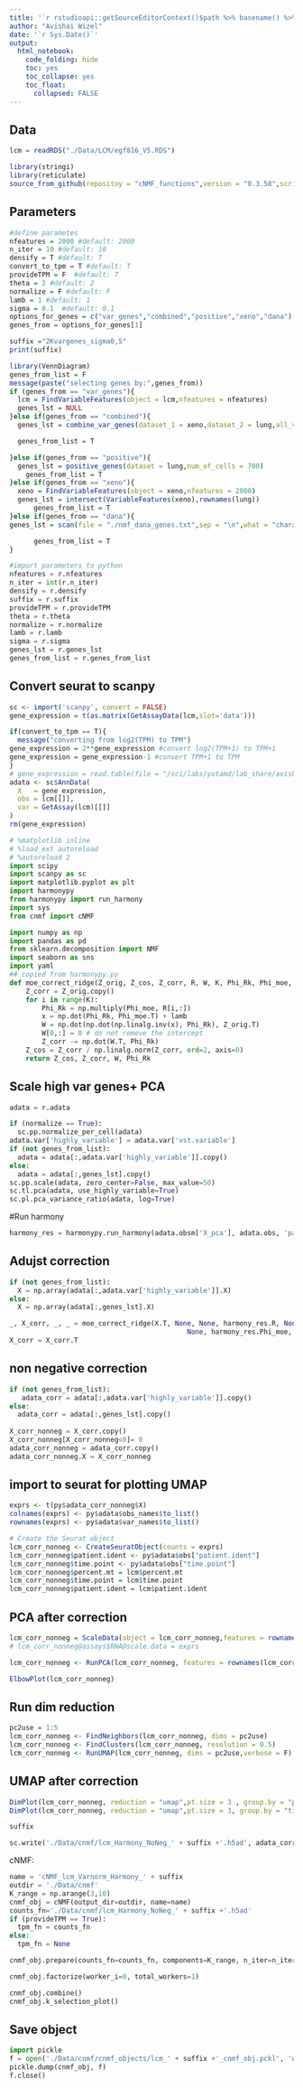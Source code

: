```yaml
---
title: '`r rstudioapi::getSourceEditorContext()$path %>% basename() %>% gsub(pattern = "\\.Rmd",replacement = "")`' 
author: "Avishai Wizel"
date: '`r Sys.Date()`'
output: 
  html_notebook: 
    code_folding: hide
    toc: yes
    toc_collapse: yes
    toc_float: 
      collapsed: FALSE
---
```


## Data
```r
lcm = readRDS("./Data/LCM/egf816_V5.RDS")
```

```r
library(stringi)
library(reticulate)
source_from_github(repositoy = "cNMF_functions",version = "0.3.58",script_name = "cnmf_function_Harmony.R")
```


## Parameters
```r
#define parametes
nfeatures = 2000 #default: 2000
n_iter = 10 #default: 10
densify = T #default: T
convert_to_tpm = T #default: T
provideTPM = F  #default: T
theta = 2 #default: 2
normalize = F #default: F
lamb = 1 #default: 1
sigma = 0.1  #default: 0.1
options_for_genes = c("var_genes","combined","positive","xeno","dana")
genes_from = options_for_genes[1] 
```

```r
suffix ="2Kvargenes_sigma0,5"
print(suffix)
```

```r
library(VennDiagram)
genes_from_list = F
message(paste("selecting genes by:",genes_from))
if (genes_from == "var_genes"){
  lcm = FindVariableFeatures(object = lcm,nfeatures = nfeatures)
  genes_lst = NULL
}else if(genes_from == "combined"){
  genes_lst = combine_var_genes(dataset_1 = xeno,dataset_2 = lung,all_var_genes_num = 15000,most_var_genes_num_1 = 4000,most_var_genes_num_2 = 2000)  

  genes_from_list = T

}else if(genes_from == "positive"){
  genes_lst = positive_genes(dataset = lung,num_of_cells = 700)
    genes_from_list = T
}else if(genes_from == "xeno"){
  xeno = FindVariableFeatures(object = xeno,nfeatures = 2000)
  genes_lst = intersect(VariableFeatures(xeno),rownames(lung))
      genes_from_list = T
}else if(genes_from == "dana"){
genes_lst = scan(file = "./nmf_dana_genes.txt",sep = "\n",what = "character")

      genes_from_list = T
}
```




```python
#import parameters to python
nfeatures = r.nfeatures
n_iter = int(r.n_iter)
densify = r.densify
suffix = r.suffix
provideTPM = r.provideTPM
theta = r.theta
normalize = r.normalize
lamb = r.lamb
sigma = r.sigma
genes_lst = r.genes_lst
genes_from_list = r.genes_from_list
```



## Convert seurat to scanpy
```r
sc <- import('scanpy', convert = FALSE)
gene_expression = t(as.matrix(GetAssayData(lcm,slot='data')))

if(convert_to_tpm == T){
  message("converting from log2(TPM) to TPM")
gene_expression = 2**gene_expression #convert log2(TPM+1) to TPM+1
gene_expression = gene_expression-1 #convert TPM+1 to TPM
}
# gene_expression = read.table(file = "/sci/labs/yotamd/lab_share/avishai.wizel/R_projects/EGFR/Data/scvi_normalized.txt") %>%  as.matrix()
adata <- sc$AnnData(
  X   = gene_expression, 
  obs = lcm[[]],
  var = GetAssay(lcm)[[]]
)
rm(gene_expression)
```

```python
# %matplotlib inline
# %load_ext autoreload
# %autoreload 2
import scipy
import scanpy as sc
import matplotlib.pyplot as plt
import harmonypy
from harmonypy import run_harmony
import sys
from cnmf import cNMF

import numpy as np
import pandas as pd
from sklearn.decomposition import NMF
import seaborn as sns
import yaml
## copied from harmonypy.py
def moe_correct_ridge(Z_orig, Z_cos, Z_corr, R, W, K, Phi_Rk, Phi_moe, lamb):
    Z_corr = Z_orig.copy()
    for i in range(K):
        Phi_Rk = np.multiply(Phi_moe, R[i,:])
        x = np.dot(Phi_Rk, Phi_moe.T) + lamb
        W = np.dot(np.dot(np.linalg.inv(x), Phi_Rk), Z_orig.T)
        W[0,:] = 0 # do not remove the intercept
        Z_corr -= np.dot(W.T, Phi_Rk)
    Z_cos = Z_corr / np.linalg.norm(Z_corr, ord=2, axis=0)
    return Z_cos, Z_corr, W, Phi_Rk

```

## Scale high var genes+ PCA
```python
adata = r.adata

if (normalize == True):
  sc.pp.normalize_per_cell(adata) 
adata.var['highly_variable'] = adata.var['vst.variable']
if (not genes_from_list):
  adata = adata[:,adata.var['highly_variable']].copy()
else:
  adata = adata[:,genes_lst].copy()
sc.pp.scale(adata, zero_center=False, max_value=50)
sc.tl.pca(adata, use_highly_variable=True)
sc.pl.pca_variance_ratio(adata, log=True)
```
#Run harmony
```python
harmony_res = harmonypy.run_harmony(adata.obsm['X_pca'], adata.obs, 'patient.ident', max_iter_harmony = 25,theta = theta,random_state = 1,lamb = lamb,sigma = 1.0,plot_convergence = True)
```
## Adujst correction
```python
if (not genes_from_list):
  X = np.array(adata[:,adata.var['highly_variable']].X)
else:
  X = np.array(adata[:,genes_lst].X)

_, X_corr, _, _ = moe_correct_ridge(X.T, None, None, harmony_res.R, None, harmony_res.K,
                                            None, harmony_res.Phi_moe, harmony_res.lamb)
X_corr = X_corr.T
```

## non negative correction
```python
if (not genes_from_list):
   adata_corr = adata[:,adata.var['highly_variable']].copy()
else:
  adata_corr = adata[:,genes_lst].copy()
  
X_corr_nonneg = X_corr.copy()
X_corr_nonneg[X_corr_nonneg<0]= 0
adata_corr_nonneg = adata_corr.copy()
adata_corr_nonneg.X = X_corr_nonneg
```
## import to seurat for plotting UMAP
```r
exprs <- t(py$adata_corr_nonneg$X)
colnames(exprs) <- py$adata$obs_names$to_list()
rownames(exprs) <- py$adata$var_names$to_list()

# Create the Seurat object
lcm_corr_nonneg <- CreateSeuratObject(counts = exprs)
lcm_corr_nonneg$patient.ident <- py$adata$obs["patient.ident"]
lcm_corr_nonneg$time.point <- py$adata$obs["time.point"]
lcm_corr_nonneg$percent.mt = lcm$percent.mt
lcm_corr_nonneg$time.point = lcm$time.point
lcm_corr_nonneg$patient.ident = lcm$patient.ident
```

## PCA after correction
```r
lcm_corr_nonneg = ScaleData(object = lcm_corr_nonneg,features = rownames(lcm_corr_nonneg),vars.to.regress = c("percent.mt","nFeature_RNA"))
# lcm_corr_nonneg@assays$RNA@scale.data = exprs

lcm_corr_nonneg <- RunPCA(lcm_corr_nonneg, features = rownames(lcm_corr_nonneg))

ElbowPlot(lcm_corr_nonneg)
```
## Run dim reduction
```r
pc2use = 1:5
lcm_corr_nonneg <- FindNeighbors(lcm_corr_nonneg, dims = pc2use)
lcm_corr_nonneg <- FindClusters(lcm_corr_nonneg, resolution = 0.5)
lcm_corr_nonneg <- RunUMAP(lcm_corr_nonneg, dims = pc2use,verbose = F)

```

## UMAP after correction
```r
DimPlot(lcm_corr_nonneg, reduction = "umap",pt.size = 3 , group.by = "patient.ident")
DimPlot(lcm_corr_nonneg, reduction = "umap",pt.size = 3, group.by = "time.point")
```

```python
suffix
```

```python
sc.write('./Data/cnmf/lcm_Harmony_NoNeg_' + suffix +'.h5ad', adata_corr_nonneg)
```


cNMF:

```python
name = 'cNMF_lcm_Varnorm_Harmony_' + suffix
outdir = './Data/cnmf'
K_range = np.arange(3,10)
cnmf_obj = cNMF(output_dir=outdir, name=name)
counts_fn='./Data/cnmf/lcm_Harmony_NoNeg_' + suffix +'.h5ad'
if (provideTPM == True):
  tpm_fn = counts_fn
else:
  tpm_fn = None

cnmf_obj.prepare(counts_fn=counts_fn, components=K_range, n_iter=n_iter, seed=14,tpm_fn=tpm_fn,densify=densify)
```

```python
cnmf_obj.factorize(worker_i=0, total_workers=1)
```

```python
cnmf_obj.combine()
cnmf_obj.k_selection_plot()
```
## Save object
```python
import pickle
f = open('./Data/cnmf/cnmf_objects/lcm_' + suffix +'_cnmf_obj.pckl', 'wb')
pickle.dump(cnmf_obj, f)
f.close()
```





